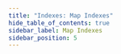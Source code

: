 ```yaml
---
title: "Indexes: Map Indexes"
hide_table_of_contents: true
sidebar_label: Map Indexes
sidebar_position: 5
---
```





<LanguageSwitcher supportedLanguages={supportedLanguages} />

<LanguageContent language="csharp">
   <MapIndexesCsharp />
</LanguageContent>

<LanguageContent language="java">
   <MapIndexesJava />
</LanguageContent>

<LanguageContent language="nodejs">
   <MapIndexesNodejs />
</LanguageContent>


<!---
### Indexes
- [Indexing Related Documents](../indexes/indexing-related-documents)
- [Map-Reduce Indexes](../indexes/map-reduce-indexes)
- [Creating and Deploying Indexes](../indexes/creating-and-deploying)

### Querying
- [Basics](../indexes/querying/basics)

### Studio
- [Create Map Index](../studio/database/indexes/create-map-index)


-->